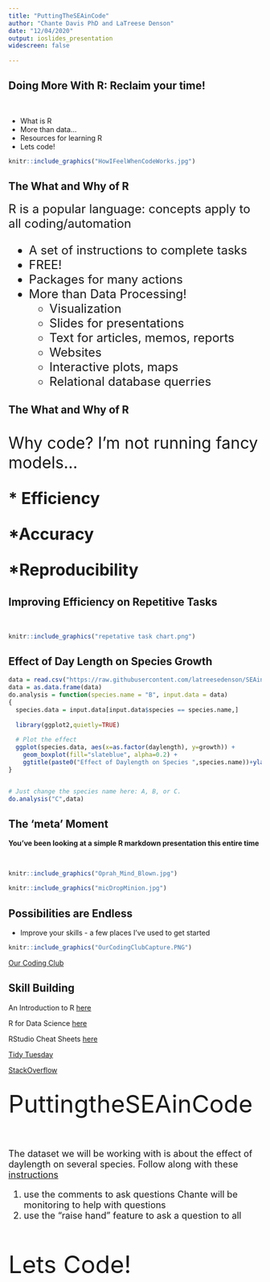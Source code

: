 ```yaml
---
title: "PuttingTheSEAinCode"
author: "Chante Davis PhD and LaTreese Denson"
date: "12/04/2020"
output: ioslides_presentation
widescreen: false  
   
---
```


## Doing More With R: Reclaim your time!
<br>
<div class = "blue">
* What is R  
* More than data...  
* Resources for learning R  
* Lets code!

<div class ="centered">
```r
knitr::include_graphics("HowIFeelWhenCodeWorks.jpg")
```
</div></b>
</font>

## The What and Why of R
<font size="5.5">
R is a popular language: concepts apply to all coding/automation

  <div class = "blue">
   * A set of instructions to complete tasks  
   * FREE!  
   * Packages for many actions
   * More than Data Processing!
       - Visualization  
       - Slides for presentations  
       - Text for articles, memos, reports  
       - Websites
       - Interactive plots, maps
       - Relational database querries
        
</div></b>
</font>

## The What and Why of R
<br>
<font size="6.5">Why code? I'm not running fancy models...  
 
<div class ="centered"><div class = "blue"><b>
* Efficiency   

 *Accuracy   

 *Reproducibility  

</div></b>
 </font>

## Improving Efficiency on Repetitive Tasks
<br>
<div class="centered">
```r

knitr::include_graphics("repetative task chart.png")

```

</div>
## Effect of Day Length on Species Growth
```r
data = read.csv("https://raw.githubusercontent.com/latreesedenson/SEAinCode/main/growth_data.csv")
data = as.data.frame(data)
do.analysis = function(species.name = "B", input.data = data)
{
  species.data = input.data[input.data$species == species.name,]
  
  library(ggplot2,quietly=TRUE)
  
  # Plot the effect
  ggplot(species.data, aes(x=as.factor(daylength), y=growth)) +
    geom_boxplot(fill="slateblue", alpha=0.2) +
    ggtitle(paste0("Effect of Daylength on Species ",species.name))+ylab("Growth (wt)")+ xlab("Day Length Category") +theme(plot.title = element_text(hjust = 0.5))
}


# Just change the species name here: A, B, or C.
do.analysis("C",data)
```

## The 'meta' Moment

<div class="centered"><b>
You've been looking at a simple R markdown presentation this entire time 
</div></b>
<br>
<div class="columns-2">
```r
knitr::include_graphics("Oprah_Mind_Blown.jpg")
```

```r
knitr::include_graphics("micDropMinion.jpg")
```

## Possibilities are Endless

- Improve your skills - a few places I've used to get started  

<div class="centered">
```r
knitr::include_graphics("OurCodingClubCapture.PNG")
```

[Our Coding Club ](https://ourcodingclub.github.io/)


## Skill Building
<div class ="centered">
An Introduction to R [here](https://cran.r-project.org/)

R for Data Science [here](http://r4ds.had.co.nz/)

RStudio Cheat Sheets [here](https://www.rstudio.com/resources/cheatsheets/)

[Tidy Tuesday](https://github.com/rfordatascience/tidytuesday)

[StackOverflow](https://stackoverflow.com/questions/tagged/r)


## 

<div class="centered">
<font size="7.5">PuttingtheSEAinCode  
<br>
<font size="4.5">The dataset we will be working with is about the effect of daylength on several species. Follow along with these [instructions](https://latreesedenson.github.io/PuttingTheSEAInCode/SEAInCodeRIntro2.html)
</div></b>

1) use the comments to ask questions Chante will be monitoring to help with questions
2) use the "raise hand" feature to ask a question to all

<br>
<div class = "centered">
<font size="7.5"> Lets Code!

</div>
